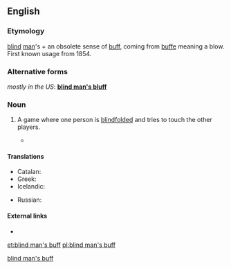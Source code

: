 ==English==
<!--subst: of [[Template:sync]]-->
<!--If you edit this entry, please also edit [[blind man's bluff]] to ensure these two entries remain synchronized.-->[[Category:English synchronized entries|blind man's buff]]

===Etymology===
[[blind]] [[man]]'s + an obsolete sense of [[buff]], coming from {{etyl|fro}} [[buffe]] meaning a blow.  First known usage from 1854.

===Alternative forms===
''mostly in the US'': '''[[blind man's bluff]]'''

===Noun===
{{en-noun|-|sg=[[blind]] [[man]][['s|’s]] [[buff]]}}

# {{British|games}} A game where one person is [[blindfolded]] and tries to touch the other players.
#* {{R:BBS}}

====Translations====
{{trans-top|game}}
* Catalan: {{t-|ca|gallina cega|f}}
* Greek: {{t+|el|τυφλόμυγα|f|tr=tyflómyga}}
* Icelandic: {{t-|is|skollaleikur|m}}
{{trans-mid}}
* Russian: {{t+|ru|жмурки|f|p|sc=Cyrl|alt=жму́рки|tr=žmúrki}}
{{trans-bottom}}

====External links====
* {{pedialite|Blind man's bluff (game)}}

[[et:blind man's buff]]
[[pl:blind man's buff]]